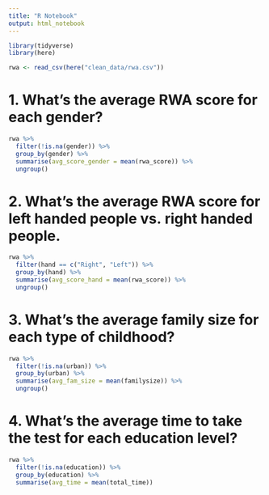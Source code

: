 ```yaml
---
title: "R Notebook"
output: html_notebook
---
```


```r
library(tidyverse)
library(here)
```



```r
rwa <- read_csv(here("clean_data/rwa.csv"))
```




# 1. What’s the average RWA score for each gender?

```r
rwa %>% 
  filter(!is.na(gender)) %>% 
  group_by(gender) %>% 
  summarise(avg_score_gender = mean(rwa_score)) %>% 
  ungroup()
```

# 2. What’s the average RWA score for left handed people vs. right handed people.

```r
rwa %>% 
  filter(hand == c("Right", "Left")) %>% 
  group_by(hand) %>% 
  summarise(avg_score_hand = mean(rwa_score)) %>% 
  ungroup()
```

# 3. What’s the average family size for each type of childhood?

```r
rwa %>% 
  filter(!is.na(urban)) %>% 
  group_by(urban) %>% 
  summarise(avg_fam_size = mean(familysize)) %>% 
  ungroup()
```

# 4. What’s the average time to take the test for each education level?
```r
rwa %>%
  filter(!is.na(education)) %>% 
  group_by(education) %>% 
  summarise(avg_time = mean(total_time))
```

